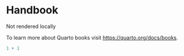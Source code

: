# Handbook {.unnumbered}

Not rendered locally

To learn more about Quarto books visit <https://quarto.org/docs/books>.

```r
1 + 1
```
